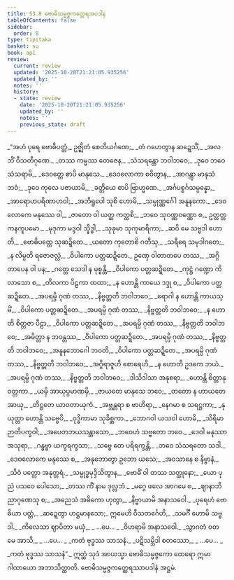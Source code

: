 ```yaml
---
title: 53.8 ဗောဓိသမ္မဇ္ဇကတ္ထေရအပဒါန
tableOfContents: false
sidebar:
  order: 8
type: tipitaka
basket: su
book: ap1
review:
  current: review
  updated: '2025-10-20T21:21:05.935256'
  updated_by: ''
  notes: ''
  history:
  - state: review
    date: '2025-10-20T21:21:05.935256'
    updated_by: ''
    notes: ''
    previous_state: draft
---
```



<DynamicBreadcrumb />


<ReviewStatus review={frontmatter.review} showDetails={true} />

<HypothesisAnnotation frontmatter={frontmatter} />

<Division number="48" book="ap1" e="ch" v="20" p="433">

<Paragraph number="6859" type="verses" book="ap1">
_“အဟံ ပုရေ ဗောဓိပတ္တံ,_  
ဥဇ္ဈိတံ စေတိယင်္ဂဏေ;_  
_တံ ဂဟေတွာန ဆဍ္ဍေသိံ,_  
_အလဘိံ ဝီသတီဂုဏေ._  

</Paragraph>

</Division>
<Division number="49" book="ap1" e="ch" v="20" p="433">

<Paragraph number="6860" type="verses" book="ap1">
_တဿ ကမ္မဿ တေဇေန,_  
_သံသရန္တော ဘဝါဘဝေ;_  
_ဒုဝေ ဘဝေ သံသရာမိ,_  
_ဒေဝတ္တေ စာပိ မာနုသေ._  

</Paragraph>

</Division>
<Division number="50" book="ap1" e="ch" v="20" p="433">

<Paragraph number="6861" type="verses" book="ap1">
_ဒေဝလောကာ စဝိတွာန,_  
_အာဂန္တွာ မာနုသံ ဘဝံ;_  
_ဒုဝေ ကုလေ ပဇာယာမိ,_  
_ခတ္တိယေ စာပိ ဗြာဟ္မဏေ._  

</Paragraph>

</Division>
<Division number="51" book="ap1" e="ch" v="20" p="433">

<Paragraph number="6862" type="verses" book="ap1">
_အင်္ဂပစ္စင်္ဂသမ္ပန္နော,_  
_အာရောဟပရိဏာဟဝါ;_  
_အဘိရူပေါ သုစိ ဟောမိ,_  
_သမ္ပုဏ္ဏင်္ဂေါ အနူနကော._  

</Paragraph>

</Division>
<Division number="52" book="ap1" e="ch" v="20" p="433">

<Paragraph number="6863" type="verses" book="ap1">
_ဒေဝလောကေ မနုဿေ ဝါ,_  
_ဇာတော ဝါ ယတ္ထ ကတ္ထစိ;_  
_ဘဝေ သုဝဏ္ဏဝဏ္ဏော စ,_  
ဥတ္တတ္တကနကူပမော._  

</Paragraph>

</Division>
<Division number="53" book="ap1" e="ch" v="20" p="433">

<Paragraph number="6864" type="verses" book="ap1">
_မုဒုကာ မဒ္ဒဝါ သ္နိဒ္ဓါ,_  
_သုခုမာ သုကုမာရိကာ;_  
_ဆဝိ မေ သဗ္ဗဒါ ဟောတိ,_  
_ဗောဓိပတ္တေ သုဆဍ္ဍိတေ._  

</Paragraph>

</Division>
<Division number="54" book="ap1" e="ch" v="20" p="433">

<Paragraph number="6865" type="verses" book="ap1">
_ယတော ကုတောစိ ဂတီသု,_  
_သရီရေ သမုဒါဂတေ;_  
_န လိမ္ပတိ ရဇောဇလ္လံ,_  
_ဝိပါကော ပတ္တဆဍ္ဍိတေ._  

</Paragraph>

</Division>
<Division number="55" book="ap1" e="ch" v="20" p="433">

<Paragraph number="6866" type="verses" book="ap1">
ဥဏှေ ဝါတာတပေ တဿ,_  
_အဂ္ဂိတာပေန ဝါ ပန;_  
_ဂတ္တေ သေဒါ န မုစ္စန္တိ,_  
_ဝိပါကော ပတ္တဆဍ္ဍိတေ._  

</Paragraph>

</Division>
<Division number="56" book="ap1" e="ch" v="20" p="433">

<Paragraph number="6867" type="verses" book="ap1">
_ကုဋ္ဌံ ဂဏ္ဍော ကိလာသော စ,_  
_တိလကာ ပိဠကာ တထာ;_  
_န ဟောန္တိ ကာယေ ဒဒ္ဒု စ,_  
_ဝိပါကော ပတ္တဆဍ္ဍိတေ._  

</Paragraph>

</Division>
<Division number="57" book="ap1" e="ch" v="20" p="433">

<Paragraph number="6868" type="verses" book="ap1">
_အပရမ္ပိ ဂုဏံ တဿ,_  
_နိဗ္ဗတ္တတိ ဘဝါဘဝေ;_  
_ရောဂါ န ဟောန္တိ ကာယသ္မိံ,_  
_ဝိပါကော ပတ္တဆဍ္ဍိတေ._  

</Paragraph>

</Division>
<Division number="58" book="ap1" e="ch" v="20" p="433">

<Paragraph number="6869" type="verses" book="ap1">
_အပရမ္ပိ ဂုဏံ တဿ,_  
_နိဗ္ဗတ္တတိ ဘဝါဘဝေ;_  
_န ဟောတိ စိတ္တဇာ ပီဠာ,_  
_ဝိပါကော ပတ္တဆဍ္ဍိတေ._  

</Paragraph>

</Division>
<Division number="59" book="ap1" e="ch" v="20" p="434">

<Paragraph number="6870" type="verses" book="ap1">
_အပရမ္ပိ ဂုဏံ တဿ,_  
_နိဗ္ဗတ္တတိ ဘဝါဘဝေ;_  
_အမိတ္တာ န ဘဝန္တဿ,_  
_ဝိပါကော ပတ္တဆဍ္ဍိတေ._  

</Paragraph>

</Division>
<Division number="60" book="ap1" e="ch" v="20" p="434">

<Paragraph number="6871" type="verses" book="ap1">
_အပရမ္ပိ ဂုဏံ တဿ,_  
_နိဗ္ဗတ္တတိ ဘဝါဘဝေ;_  
_အနူနဘောဂေါ ဘဝတိ,_  
_ဝိပါကော ပတ္တဆဍ္ဍိတေ._  

</Paragraph>

</Division>
<Division number="61" book="ap1" e="ch" v="20" p="434">

<Paragraph number="6872" type="verses" book="ap1">
_အပရမ္ပိ ဂုဏံ တဿ,_  
_နိဗ္ဗတ္တတိ ဘဝါဘဝေ;_  
_အဂ္ဂိရာဇူဟိ စောရေဟိ,_  
_န ဟောတိ ဥဒကေ ဘယံ._  

</Paragraph>

</Division>
<Division number="62" book="ap1" e="ch" v="20" p="434">

<Paragraph number="6873" type="verses" book="ap1">
_အပရမ္ပိ ဂုဏံ တဿ,_  
_နိဗ္ဗတ္တတိ ဘဝါဘဝေ;_  
_ဒါသိဒါသာ အနုစရာ,_  
_ဟောန္တိ စိတ္တာနုဝတ္တကာ._  

</Paragraph>

</Division>
<Division number="63" book="ap1" e="ch" v="20" p="434">

<Paragraph number="6874" type="verses" book="ap1">
_ယမှိ အာယုပ္ပမာဏမှိ,_  
_ဇာယတေ မာနုသေ ဘဝေ;_  
_တတော န ဟာယတေ အာယု,_  
_တိဋ္ဌတေ ယာဝတာယုကံ._  

</Paragraph>

</Division>
<Division number="64" book="ap1" e="ch" v="20" p="434">

<Paragraph number="6875" type="verses" book="ap1">
_အဗ္ဘန္တရာ စ ဗာဟိရာ,_  
_နေဂမာ စ သရဋ္ဌကာ;_  
_နုယုတ္တာ ဟောန္တိ သဗ္ဗေပိ,_  
_ဝုဒ္ဓိကာမာ သုခိစ္ဆကာ._  

</Paragraph>

</Division>
<Division number="65" book="ap1" e="ch" v="20" p="434">

<Paragraph number="6876" type="verses" book="ap1">
_ဘောဂဝါ ယသဝါ ဟောမိ,_  
_သိရိမာ ဉာတိပက္ခဝါ;_  
_အပေတဘယသန္တာသော,_  
_ဘဝေဟံ သဗ္ဗတော ဘဝေ._  

</Paragraph>

</Division>
<Division number="66" book="ap1" e="ch" v="20" p="434">

<Paragraph number="6877" type="verses" book="ap1">
_ဒေဝါ မနုဿာ အသုရာ,_  
_ဂန္ဓဗ္ဗာ ယက္ခရက္ခသာ;_  
_သဗ္ဗေ တေ ပရိရက္ခန္တိ,_  
_ဘဝေ သံသရတော သဒါ._  

</Paragraph>

</Division>
<Division number="67" book="ap1" e="ch" v="20" p="434">

<Paragraph number="6878" type="verses" book="ap1">
_ဒေဝလောကေ မနုဿေ စ,_  
_အနုဘောတွာ ဥဘော ယသေ;_  
_အဝသာနေ စ နိဗ္ဗာနံ,_  
_သိဝံ ပတ္တော အနုတ္တရံ._  

</Paragraph>

</Division>
<Division number="68" book="ap1" e="ch" v="20" p="434">

<Paragraph number="6879" type="verses" book="ap1">
_သမ္ဗုဒ္ဓမုဒ္ဒိသိတွာန,_  
_ဗောဓိံ ဝါ တဿ သတ္ထုနော;_  
_ယော ပုညံ ပသဝေ ပေါသော,_  
_တဿ ကိံ နာမ ဒုလ္လဘံ._  

</Paragraph>

</Division>
<Division number="69" book="ap1" e="ch" v="20" p="434">

<Paragraph number="6880" type="verses" book="ap1">
_မဂ္ဂေ ဖလေ အာဂမေ စ,_  
_ဈာနာဘိညာဂုဏေသု စ;_  
_အညေသံ အဓိကော ဟုတွာ,_  
_နိဗ္ဗာယာမိ အနာသဝေါ._  

</Paragraph>

</Division>
<Division number="70" book="ap1" e="ch" v="20" p="434">

<Paragraph number="6881" type="verses" book="ap1">
_ပုရေဟံ ဗောဓိယာ ပတ္တံ,_  
_ဆဍ္ဍေတွာ ဟဋ္ဌမာနသော;_  
ဣမေဟိ ဝီသတင်္ဂေဟိ,_  
_သမင်္ဂီ ဟောမိ သဗ္ဗဒါ._  

</Paragraph>

</Division>
<Division number="71" book="ap1" e="ch" v="20" p="434">

<Paragraph number="6882" type="verses" book="ap1">
_ကိလေသာ ဈာပိတာ မယှံ,_  
_ …ပေ… _  
_ဝိဟရာမိ အနာသဝေါ._  

</Paragraph>

</Division>
<Division number="72" book="ap1" e="ch" v="20" p="435">

<Paragraph number="6883" type="verses" book="ap1">
_သွာဂတံ ဝတ မေ အာသိ,_  
_ …ပေ… _  
_ကတံ ဗုဒ္ဓဿ သာသနံ._  

</Paragraph>

</Division>
<Division number="73" book="ap1" e="ch" v="20" p="435">

<Paragraph number="6884" type="verses" book="ap1">
_ပဋိသမ္ဘိဒါ စတဿော,_  
_ …ပေ… _  
_ကတံ ဗုဒ္ဓဿ သာသနံ”._  

</Paragraph>

<Paragraph number="6885" book="ap1">
ဣတ္ထံ သုဒံ အာယသ္မာ ဗောဓိသမ္မဇ္ဇကော ထေရော ဣမာ ဂါထာယော အဘာသိတ္ထာတိ.

</Paragraph>
</Division>

<Paragraph number="6886" type="center" book="ap1">
ဗောဓိသမ္မဇ္ဇကတ္ထေရဿာပဒါနံ အဋ္ဌမံ.
</Paragraph>